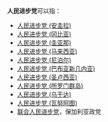 '''人民进步党'''可以指：
*[[人民进步党_(安圭拉)|人民进步党 (安圭拉)]]
*[[人民进步党_(冈比亚)|人民进步党 (冈比亚)]]
*[[人民进步党_(圭亚那)|人民进步党 (圭亚那)]]
*[[人民进步党_(马来西亚)|人民进步党 (马来西亚)]]
*[[人民进步党_(尼泊尔)|人民进步党 (尼泊尔)]]
*[[人民进步党_(巴布亚新几内亚)|人民进步党 (巴布亚新几内亚)]]
*[[人民进步党_(圣卢西亚)|人民进步党 (圣卢西亚)]]
*[[人民进步党_(所罗门群岛)|人民进步党 (所罗门群岛)]]
*[[人民进步党_(乌干达)|人民进步党 (乌干达)]]
*[[人民进步党_(瓦努阿图)|人民进步党 (瓦努阿图)]]
*[[联合人民进步党|联合人民进步党]]，保加利亚政党

{{消歧义|cat=五字政黨消歧義}}